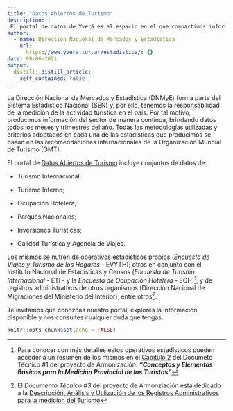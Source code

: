 ```yaml
---
title: "Datos Abiertos de Turismo"
description: |
 El portal de datos de Yverá es el espacio en el que compartimos información abierta sobre el sector Turismo de Argentina. Los datos son tuyos. Usalos, modificalos, compartilos.
author:
  - name: Dirección Nacional de Mercados y Estadística
    url:
      https://www.yvera.tur.ar/estadistica/: {}
date: 09-06-2021
output:
  distill::distill_article:
    self_contained: false
---
```


La Dirección Nacional de Mercados y Estadística (DNMyE) forma parte del Sistema Estadístico Nacional (SEN) y, por ello, tenemos la responsabilidad de la medición de la actividad turística en el país. Por tal motivo, producimos información del sector de manera continua, brindando datos todos los meses y trimestres del año. Todas las metodologías utilizadas y criterios adoptados en cada una de las estadísticas que producimos se basan en las recomendaciones internacionales de la Organización Mundial de Turismo (OMT).

El portal de [Datos Abiertos de Turismo](http://datos.yvera.gob.ar/) incluye conjuntos de datos de:

-   Turismo Internacional;

-   Turismo Interno;

-   Ocupación Hotelera;

-   Parques Nacionales;

-   Inversiones Turísticas;

-   Calidad Turística y Agencia de Viajes.

Los mismos se nutren de operativos estadísticos propios (*Encuesta de Viajes y Turismo de los Hogares* - EVYTH); otros en conjunto con el Instituto Nacional de Estadísticas y Censos (*Encuesta de Turismo Internacional* - ETI - y la *Encuesta de Ocupación Hotelera* - EOH)[^1]; y de registros administrativos de otros organismos (Dirección Nacional de Migraciones del Ministerio del Interior), entre otros[^2].

[^1]: Para conocer con más detalles estos operativos estadísticos pueden acceder a un resumen de los mismos en el [Capítulo 2](https://dnme-minturdep.github.io/DT1_medicion_turismo/encuestas-nacionales.html) del Documeto Técnico \#1 del proyecto de Armonización: ***"Conceptos y Elementos Básicos para la Medición Provincial de los Turistas"***

[^2]: El *Documento Técnico \#3* del proyecto de Armonziación está dedicado a la [Descripción, Análisis y Utilización de los Registros Administrativos para la medición del Turismo](https://dnme-minturdep.github.io/DT3_registros_adminsitrativos/)

Te invitamos que conozcas nuestro portal, explores la información disponible y nos consultes cualquier duda que tengas.

```r
knitr::opts_chunk$set(echo = FALSE)
```
